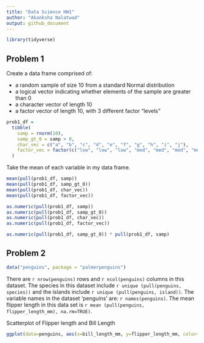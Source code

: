 ```yaml
---
title: "Data Science HW1"
author: "Akanksha Nalatwad"
output: github_document
---
```


```r
library(tidyverse)
```

## Problem 1

Create a data frame comprised of:

* a random sample of size 10 from a standard Normal distribution
* a logical vector indicating whether elements of the sample are greater than 0
* a character vector of length 10
* a factor vector of length 10, with 3 different factor “levels”

```r
prob1_df = 
  tibble(
    samp = rnorm(10),
    samp_gt_0 = samp > 0,
    char_vec = c("a", "b", "c", "d", "e", "f", "g", "h", "i", "j"),
    factor_vec = factor(c("low", "low", "low", "med", "med", "med", "med", "high", "high", "high"))
  )
```
Take the mean of each variable in my data frame.

```r
mean(pull(prob1_df, samp))
mean(pull(prob1_df, samp_gt_0))
mean(pull(prob1_df, char_vec))
mean(pull(prob1_df, factor_vec))
```

```r
as.numeric(pull(prob1_df, samp))
as.numeric(pull(prob1_df, samp_gt_0))
as.numeric(pull(prob1_df, char_vec))
as.numeric(pull(prob1_df, factor_vec))
```

```r
as.numeric(pull(prob1_df, samp_gt_0)) * pull(prob1_df, samp)
```

## Problem 2

```r
data("penguins", package = "palmerpenguins")


```
There are `r nrow(penguins)` rows and `r ncol(penguins)` columns in this dataset. 
The species in this dataset include `r unique (pull(penguins, species))` and the islands include `r unique (pull(penguins, island))`.
The variable names in the dataset 'penguins' are: `r names(penguins)`.
The mean flipper length in this data set is `r mean (pull(penguins, flipper_length_mm), na.rm=TRUE)`.

Scatterplot of Flipper length and Bill Length

```r
ggplot(data=penguins, aes(x=bill_length_mm, y=flipper_length_mm, color=species))+geom_point()
  ```


